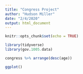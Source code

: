 ```yaml
---
title: "Congress Project"
author: "Hudson Miller"
date: "2/4/2020"
output: html_document
---
```


```r
knitr::opts_chunk$set(echo = TRUE)

library(tidyverse)
library(gov.1005.data)

```

``` r
congress %>% arrange(desc(age))

ggplot()
```


